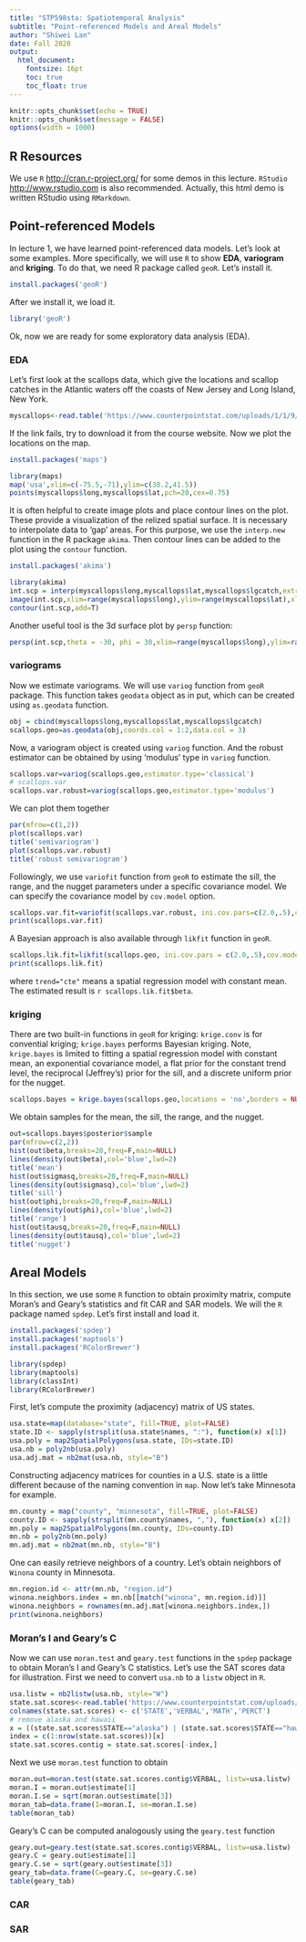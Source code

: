```yaml
---
title: "STP598sta: Spatiotemporal Analysis"
subtitle: "Point-referenced Models and Areal Models"
author: "Shiwei Lan"
date: Fall 2020
output:
  html_document:
    fontsize: 16pt
    toc: true
    toc_float: true
---
```


```r
knitr::opts_chunk$set(echo = TRUE)
knitr::opts_chunk$set(message = FALSE)
options(width = 1000)
```

## R Resources

We use `R` <http://cran.r-project.org/> for some demos in this lecture. `RStudio` <http://www.rstudio.com> is also recommended. Actually, this html demo is written RStudio using `RMarkdown`.

## Point-referenced Models

In lecture 1, we have learned point-referenced data models.
Let's look at some examples. More specifically, we will use `R` to show **EDA**, **variogram** and **kriging**.
To do that, we need R package called `geoR`. Let's install it.

```r
install.packages('geoR')
```

After we install it, we load it.

```r
library('geoR')
```

Ok, now we are ready for some exploratory data analysis (EDA).

### EDA

Let's first look at the scallops data, which give the locations and scallop catches in the Atlantic waters off the coasts of New Jersey and Long Island, New York.

```r
myscallops<-read.table('https://www.counterpointstat.com/uploads/1/1/9/3/119383887/myscallops.txt',header=T)
```

If the link fails, try to download it from the course website.
Now we plot the locations on the map.
```r
install.packages('maps')
```

```r
library(maps)
map('usa',xlim=c(-75.5,-71),ylim=c(38.2,41.5))
points(myscallops$long,myscallops$lat,pch=20,cex=0.75)
```

It is often helpful to create image plots and place contour lines on the plot.
These provide a visualization of the relized spatial surface. It is necessary to interpolate data to 'gap' areas.
For this purpose, we use the `interp.new` function in the R package `akima`.
Then contour lines can be added to the plot using the `contour` function.

```r
install.packages('akima')
```

```r
library(akima)
int.scp = interp(myscallops$long,myscallops$lat,myscallops$lgcatch,extrap=T)
image(int.scp,xlim=range(myscallops$long),ylim=range(myscallops$lat),xlab='Longitude',ylab='Latitude')
contour(int.scp,add=T)
```

Another useful tool is the 3d surface plot by `persp` function:

```r
persp(int.scp,theta = -30, phi = 30,xlim=range(myscallops$long),ylim=range(myscallops$lat),xlab='Longitude',ylab='Latitude',zlab='logcatch')
```

### variograms

Now we estimate variograms. We will use `variog` function from `geoR` package.
This function takes `geodata` object as in put, which can be created using `as.geodata` function.

```r
obj = cbind(myscallops$long,myscallops$lat,myscallops$lgcatch)
scallops.geo=as.geodata(obj,coords.col = 1:2,data.col = 3)
```

Now, a variogram object is created using `variog` function.
And the robust estimator can be obtained by using 'modulus' type in `variog` function.

```r
scallops.var=variog(scallops.geo,estimator.type='classical')
# scallops.var
scallops.var.robust=variog(scallops.geo,estimator.type='modulus')
```

We can plot them together
```r
par(mfrow=c(1,2))
plot(scallops.var)
title('semivariogram')
plot(scallops.var.robust)
title('robust semivariogram')
```

Followingly, we use `variofit` function from `geoR` to estimate the sill, the range, and the nugget parameters under a specific covariance model.
We can specify the covariance model by `cov.model` option.

```r
scallops.var.fit=variofit(scallops.var.robust, ini.cov.pars=c(2.0,.5),cov.model='exponential',fix.nugget = F,nugget = 1.0)
print(scallops.var.fit)
```

A Bayesian approach is also available through `likfit` function in `geoR`.
```r
scallops.lik.fit=likfit(scallops.geo, ini.cov.pars = c(2.0,.5),cov.model='exponential',trend='cte',fix.nugget = F,nugget = 1.0,nospatial=T,lik.method='ML')
print(scallops.lik.fit)
```
where `trend="cte"` means a spatial regression model with constant mean. The estimated result is `r scallops.lik.fit$beta`.

### kriging

There are two built-in functions in `geoR` for kriging: `krige.conv` is for convential kriging; `krige.bayes` performs Bayesian kriging.
Note, `krige.bayes` is limited to fitting a spatial regression model with constant mean, an exponential covariance model, a flat prior for the constant trend level, the reciprocal (Jeffrey's) prior for the sill, and a discrete uniform prior for the nugget.

```r
scallops.bayes = krige.bayes(scallops.geo,locations = 'no',borders = NULL, model = model.control(trend.d='cte',cov.model = 'exponential'),prior = prior.control(beta.prior = 'flat',sigmasq.prior = 'reciprocal',tausq.rel.prior ='uniform', tausq.rel.discrete = seq(0,1,.01) ))
```

We obtain samples for the mean, the sill, the range, and the nugget.

```r
out=scallops.bayes$posterior$sample
par(mfrow=c(2,2))
hist(out$beta,breaks=20,freq=F,main=NULL)
lines(density(out$beta),col='blue',lwd=2)
title('mean')
hist(out$sigmasq,breaks=20,freq=F,main=NULL)
lines(density(out$sigmasq),col='blue',lwd=2)
title('sill')
hist(out$phi,breaks=20,freq=F,main=NULL)
lines(density(out$phi),col='blue',lwd=2)
title('range')
hist(out$tausq,breaks=20,freq=F,main=NULL)
lines(density(out$tausq),col='blue',lwd=2)
title('nugget')
```

## Areal Models

In this section, we use some `R` function to obtain proximity matrix, compute Moran's and Geary's statistics and fit CAR and SAR models.
We will the `R` package named `spdep`. Let's first install and load it.

```r
install.packages('spdep')
install.packages('maptools')
install.packages('RColorBrewer')
```

```r
library(spdep)
library(maptools)
library(classInt)
library(RColorBrewer)
```

First, let's compute the proximity (adjacency) matrix of US states.
```r
usa.state=map(database="state", fill=TRUE, plot=FALSE)
state.ID <- sapply(strsplit(usa.state$names, ":"), function(x) x[1])
usa.poly = map2SpatialPolygons(usa.state, IDs=state.ID)
usa.nb = poly2nb(usa.poly)
usa.adj.mat = nb2mat(usa.nb, style="B")
```

Constructing adjacency matrices for counties in a U.S. state is a little different because of the naming convention in `map`.
Now let's take Minnesota for example.
```r
mn.county = map("county", "minnesota", fill=TRUE, plot=FALSE)
county.ID <- sapply(strsplit(mn.county$names, ","), function(x) x[2])
mn.poly = map2SpatialPolygons(mn.county, IDs=county.ID)
mn.nb = poly2nb(mn.poly)
mn.adj.mat = nb2mat(mn.nb, style="B")
```
One can easily retrieve neighbors of a country. Let's obtain neighbors of `Winona` county in Minnesota.
```r
mn.region.id <- attr(mn.nb, "region.id")
winona.neighbors.index = mn.nb[[match("winona", mn.region.id)]]
winona.neighbors = rownames(mn.adj.mat[winona.neighbors.index,])
print(winona.neighbors)
```

### Moran's I and Geary's C

Now we can use `moran.test` and `geary.test` functions in the `spdep` package to obtain Moran's I and Geary's C statistics. Let's use the SAT scores data for illustration. First we need to convert `usa.nb` to a `listw` object in `R`.

```r
usa.listw = nb2listw(usa.nb, style="W")
state.sat.scores<-read.table('https://www.counterpointstat.com/uploads/1/1/9/3/119383887/state-sat.dat',header=F)
colnames(state.sat.scores) <- c('STATE','VERBAL','MATH','PERCT')
# remove alaska and hawaii
x = ((state.sat.scores$STATE=="alaska") | (state.sat.scores$STATE=="hawaii") | (state.sat.scores$STATE=="us"))
index = c(1:nrow(state.sat.scores))[x]
state.sat.scores.contig = state.sat.scores[-index,]
```

Next we use `moran.test` function to obtain
```r
moran.out=moran.test(state.sat.scores.contig$VERBAL, listw=usa.listw)
moran.I = moran.out$estimate[1]
moran.I.se = sqrt(moran.out$estimate[3])
moran_tab=data.frame(I=moran.I, se=moran.I.se)
table(moran_tab)
```
Geary's C can be computed analogously using the `geary.test` function
```r
geary.out=geary.test(state.sat.scores.contig$VERBAL, listw=usa.listw)
geary.C = geary.out$estimate[1]
geary.C.se = sqrt(geary.out$estimate[3])
geary_tab=data.frame(C=geary.C, se=geary.C.se)
table(geary_tab)
```

### CAR

### SAR

